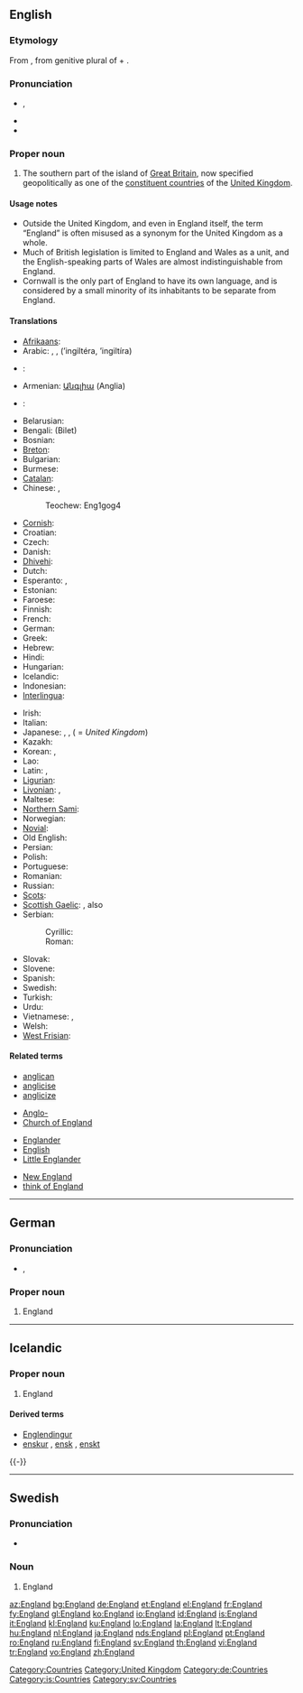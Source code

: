 {{wikipedia}}
==English==

{{rank|hold|cause|close|419|England|sense|ten|beautiful}}

===Etymology===
From {{etyl|ang}} {{term|Engla land||land of the Angles|lang=ang}}, from genitive plural of {{term|engle||Angle|lang=ang}} + {{term|land||land|lang=ang}}.

===Pronunciation===
* {{a|UK|US}} {{IPA|/ˈɪŋ.glənd/}}, {{SAMPA|/"IN.gl@nd/}}
* {{audio|en-us-England.ogg|Audio (US)}}
* {{hyphenation|Eng|land}}

===Proper noun===
{{en-proper noun}}

# The southern part of the island of [[Great Britain]], now specified geopolitically as one of the [[constituent country|constituent countries]] of the [[United Kingdom]].

====Usage notes====
* Outside the United Kingdom, and even in England itself, the term “England” is often misused as a synonym for the United Kingdom as a whole.
* Much of British legislation is limited to England and Wales as a unit, and the English-speaking  parts of Wales are almost indistinguishable from England.
* Cornwall is the only part of England to have its own language, and is considered by a small minority of its inhabitants to be separate from England.

====Translations====
{{trans-top|England}}
* [[Afrikaans]]: {{t-|af|Engeland|xs=Afrikaans}}
* Arabic: {{t-|ar|انجلترا|f|sc=Arab}}, {{t-|ar|انكلترا|f|sc=Arab}}, {{t-|ar|انكلترة|f|sc=Arab}} (’ingiltéra, ’ingiltíra)
* {{ttbc|Aragonese}}: {{t|an|Anglaterra|xs=Aragonese}}
* Armenian: [[Անգլիա]] (Anglia)
* {{ttbc|Azeri}}: {{t|az|İngiltərə|xs=Azeri}}
* Belarusian: {{tø|be-x-old|Англiя|f|tr=Ánglija}}
* Bengali: (Bilet)
* Bosnian: {{t-|bs|Engleska|f}}
* [[Breton]]: {{t|br|Bro-Saoz|xs=Breton}}
* Bulgarian: {{t+|bg|Англия|f|tr=Ánglija|sc=Cyrl}}
* Burmese: {{t|my|အႛဂလန္|tr=Ingalan|xs=Burmese}}
* [[Catalan]]: {{t|ca|Anglaterra|f}}
* Chinese: {{t-|cmn|英国|tr=yīng guó|sc=Hani|xs=Mandarin}}, {{t|cmn|英格兰|tr=Yīnggélán|sc=Hani|xs=Mandarin}}
*: Teochew: Eng1gog4
* [[Cornish]]: {{t|kw|Pow Sows|xs=Cornish}}
* Croatian: {{t+|hr|Engleska|f}}
* Czech: {{t-|cs|Anglie|f}}
* Danish: {{t-|da|England}}
* [[Dhivehi]]: {{t|dv|އިނގިރޭސިވިލާތް|xs=Dhivehi|tr=Ingireysi Vilath}}
* Dutch: {{t+|nl|Engeland|n}}
* Esperanto: {{t-|eo|Anglio|xs=Esperanto}}, {{t-|eo|Anglujo|xs=Esperanto}}
* Estonian: {{t-|et|Inglismaa}}
* Faroese: {{t-|fo|Ongland|n|xs=Faroese}}
* Finnish: {{t+|fi|Englanti}}
* French: {{t+|fr|Angleterre|f}}
* German: {{t+|de|England|n}}
* Greek: {{t+|el|Αγγλία|f|tr=Anglía|sc=Grek}}
* Hebrew: {{t-|he|אנגליה|f|tr=ánglia|sc=Hebr}}
* Hindi: {{t-|hi|इंग्लैंड|m|tr=i.nglé.n.d|sc=Deva|xs=Hindi}}
* Hungarian: {{t+|hu|Anglia}}
* Icelandic: {{t+|is|England}}
* Indonesian: {{t+|id|Inggris|xs=Indonesian}}
* [[Interlingua]]: {{t|ia|Anglaterra|xs=Interlingua}}
{{trans-mid}}
* Irish: {{t|ga|Sasana|m|xs=Irish}}
* Italian: {{t+|it|Inghilterra|f}}
* Japanese: {{t+|ja|イングランド|tr=Ingurando|sc=Jpan}}, {{t+|ja|イギリス|tr=Igirisú|sc=Jpan}}, {{t+|ja|英国|sc=Jpan}} ({{t-|ja|えいこく|tr=Eikokú|sc=Jpan}} = ''United Kingdom'')
* Kazakh: {{t|kk|Аѓлышын|f|tr=Aglíshín|sc=Cyrl|xs=Kazakh}}
* Korean: {{t-|ko|잉글랜드|tr=Inggeullaendeu|sc=Hang}}, {{t+|ko|영국|tr=Yeongguk|sc=Hang}}
* Lao: {{t-|lo|ອັງກິດ|tr='ang-kit|sc=Laoo|xs=Lao}}
* Latin: {{t+|la|Anglia|f}}, {{t-|la|Albion|f}}
* [[Ligurian]]: {{tø|roa|Inghiltæra|xs=Jèrriais}}
* [[Livonian]]: {{tø|liv|Engõlmō}}, {{tø|liv|England}}
* Maltese: {{t-|mt|Ingilterra|alt=l-Ingilterra|xs=Maltese}}
* [[Northern Sami]]: {{tø|se|Englánda|xs=Northern Sami}}
* Norwegian: {{t-|no|England}}
* [[Novial]]: {{tø|nov|Anglia|xs=Novial}}
* Old English: {{t-|ang|Englaland|n|xs=Old English}}
* Persian: {{t-|fa|انگلستان|tr=ingelstan|sc=fa-Arab|xs=Persian}}
* Polish: {{t+|pl|Anglia|f}}
* Portuguese: {{t+|pt|Inglaterra|f}}
* Romanian: {{t-|ro|Anglia|f}}
* Russian: {{t+|ru|Англия|f|tr=Ánglija|sc=Cyrl}}
* [[Scots]]: {{tø|sco|England|xs=Scots}}
* [[Scottish Gaelic]]: {{t-|gd|Sasainn|f|xs=Scottish Gaelic}}, also {{t|gd|Sasann|m|xs=Scottish Gaelic}}
* Serbian:
*: Cyrillic: {{t-|sr|Енглеска|f|sc=Cyrl}}
*: Roman: {{t-|sr|Engleska|f}}
* Slovak: {{t|sk|Anglicko}}
* Slovene: {{t+|sl|Anglija|f}}
* Spanish: {{t+|es|Inglaterra|f}}
* Swedish: {{t+|sv|England}}
* Turkish: {{t+|tr|İngiltere}}
* Urdu: {{t-|ur|انگلینڈ|tr=i.nglé.n.d|sc=ur-Arab|xs=Urdu}}
* Vietnamese: {{t|vi|Anh Cát Lợi|xs=Vietnamese}}, {{t|vi|Anh|xs=Vietnamese}}
* Welsh: {{t-|cy|Lloegr|f|xs=Welsh}}
* [[West Frisian]]: {{t|fy|Ingelân|n|xs=West Frisian}}
{{trans-bottom}}

====Related terms====
{{rel-top4}}
* [[anglican]]
* [[anglicise]]
* [[anglicize]]
{{rel-mid4}}
* [[Anglo-]]
* [[Church of England]]
{{rel-mid4}}
* [[Englander]]
* [[English]]
* [[Little Englander]]
{{rel-mid4}}
* [[New England]]
* [[think of England]]
{{rel-bottom}}

[[Category:Countries]]
[[Category:United Kingdom]]

----

==German==
{{wikipedia|lang=de}}

===Pronunciation===
* {{IPA|/ˈɛŋlant/|lang=de}}, {{SAMPA|/"ENlant/|lang=de}}

===Proper noun===
{{infl|de|proper noun|g=n}}

# England

[[Category:de:Countries]]

----

==Icelandic==
{{wikipedia|lang=is}}
{{Icelandic declension hk sb örnefni|England}}

===Proper noun===
{{infl|is|proper noun|g=n}}

# England

====Derived terms====
* [[Englendingur]]
* [[enskur]] {{m}}, [[ensk]] {{f}}, [[enskt]] {{n}}
{{-}}

[[Category:is:Countries]]

----

==Swedish==
{{wikipedia|lang=sv}}

===Pronunciation===
* {{audio|Sv-England.ogg|audio}}

===Noun===
{{infl|sv|proper noun}}

# England

[[Category:sv:Countries]]

[[az:England]]
[[bg:England]]
[[de:England]]
[[et:England]]
[[el:England]]
[[fr:England]]
[[fy:England]]
[[gl:England]]
[[ko:England]]
[[io:England]]
[[id:England]]
[[is:England]]
[[it:England]]
[[kl:England]]
[[ku:England]]
[[lo:England]]
[[la:England]]
[[lt:England]]
[[hu:England]]
[[nl:England]]
[[ja:England]]
[[nds:England]]
[[pl:England]]
[[pt:England]]
[[ro:England]]
[[ru:England]]
[[fi:England]]
[[sv:England]]
[[th:England]]
[[vi:England]]
[[tr:England]]
[[vo:England]]
[[zh:England]]